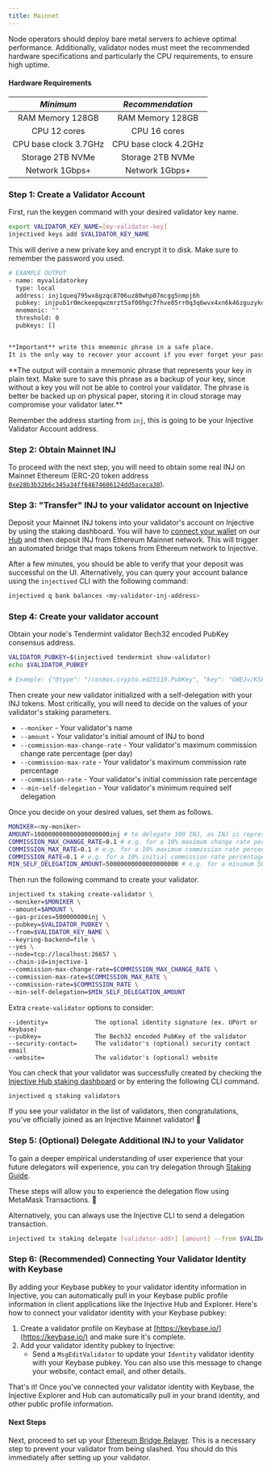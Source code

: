 ```yaml
---
title: Mainnet
---
```


Node operators should deploy bare metal servers to achieve optimal performance. Additionally, validator nodes must meet the recommended hardware specifications and particularly the CPU requirements, to ensure high uptime.

#### Hardware Requirements

|           _Minimum_              |        _Recommendation_        |
| :--------------------------:     | :---------------------------:  |
|          RAM Memory 128GB        |          RAM Memory 128GB      |
|          CPU 12 cores            |          CPU 16 cores          |
|          CPU base clock 3.7GHz   |          CPU base clock 4.2GHz |
|          Storage 2TB NVMe        |          Storage 2TB NVMe      |
|          Network 1Gbps+          |          Network 1Gbps+        |

### Step 1: Create a Validator Account

First, run the keygen command with your desired validator key name.

```bash
export VALIDATOR_KEY_NAME=[my-validator-key]
injectived keys add $VALIDATOR_KEY_NAME
```

This will derive a new private key and encrypt it to disk. Make sure to remember the password you used.

```bash
# EXAMPLE OUTPUT
- name: myvalidatorkey
  type: local
  address: inj1queq795wx8gzqc8706uz80whp07mcgg5nmpj6h
  pubkey: injpub1r0mckeepqwzmrzt5af00hgc7fhve05rr0q3q6wvx4xn6k46zguzykdszg6cnu0zca4q
  mnemonic: ""
  threshold: 0
  pubkeys: []


**Important** write this mnemonic phrase in a safe place.
It is the only way to recover your account if you ever forget your password.
```

<Callout icon="warning" color="#07C1FF" iconType="regular">
**The output will contain a mnemonic phrase that represents your key in plain text. Make sure to save this phrase as a backup of your key, since without a key you will not be able to control your validator. The phrase is better be backed up on physical paper, storing it in cloud storage may compromise your validator later.**

Remember the address starting from `inj`, this is going to be your Injective Validator Account address.
</Callout>

### Step 2: Obtain Mainnet INJ

To proceed with the next step, you will need to obtain some real INJ on Mainnet Ethereum (ERC-20 token address [`0xe28b3b32b6c345a34ff64674606124dd5aceca30`](https://etherscan.io/token/0xe28b3b32b6c345a34ff64674606124dd5aceca30)).

### Step 3: "Transfer" INJ to your validator account on Injective

Deposit your Mainnet INJ tokens into your validator's account on Injective by using the staking dashboard. You will have to [connect your wallet](https://medium.com/injective-labs/injective-hub-guide-9a14f09f6a7d) on our [Hub](https://injhub.com/bridge) and then deposit INJ from Ethereum Mainnet network. This will trigger an automated bridge that maps tokens from Ethereum network to Injective.

After a few minutes, you should be able to verify that your deposit was successful on the UI. Alternatively, you can query your account balance using the `injectived` CLI with the following command:

```bash
injectived q bank balances <my-validator-inj-address>
```

### Step 4: Create your validator account

Obtain your node's Tendermint validator Bech32 encoded PubKey consensus address.

```bash
VALIDATOR_PUBKEY=$(injectived tendermint show-validator)
echo $VALIDATOR_PUBKEY

# Example: {"@type": "/cosmos.crypto.ed25519.PubKey", "key": "GWEJv/KSFhUUcKBWuf9TTT3Ful+3xV/1lFhchyW1TZ8="}
```

Then create your new validator initialized with a self-delegation with your INJ tokens. Most critically, you will need to decide on the values of your validator's staking parameters.

* `--moniker` - Your validator's name
* `--amount` - Your validator's initial amount of INJ to bond
* `--commission-max-change-rate` - Your validator's maximum commission change rate percentage (per day)
* `--commission-max-rate` - Your validator's maximum commission rate percentage
* `--commission-rate` - Your validator's initial commission rate percentage
* `--min-self-delegation` - Your validator's minimum required self delegation

Once you decide on your desired values, set them as follows.

```bash
MONIKER=<my-moniker>
AMOUNT=100000000000000000000inj # to delegate 100 INJ, as INJ is represented with 18 decimals.  
COMMISSION_MAX_CHANGE_RATE=0.1 # e.g. for a 10% maximum change rate percentage per day
COMMISSION_MAX_RATE=0.1 # e.g. for a 10% maximum commission rate percentage
COMMISSION_RATE=0.1 # e.g. for a 10% initial commission rate percentage
MIN_SELF_DELEGATION_AMOUNT=50000000000000000000 # e.g. for a minimum 50 INJ self delegation required on the validator
```

Then run the following command to create your validator.

```bash
injectived tx staking create-validator \
--moniker=$MONIKER \
--amount=$AMOUNT \
--gas-prices=500000000inj \
--pubkey=$VALIDATOR_PUBKEY \
--from=$VALIDATOR_KEY_NAME \
--keyring-backend=file \
--yes \
--node=tcp://localhost:26657 \
--chain-id=injective-1
--commission-max-change-rate=$COMMISSION_MAX_CHANGE_RATE \
--commission-max-rate=$COMMISSION_MAX_RATE \
--commission-rate=$COMMISSION_RATE \
--min-self-delegation=$MIN_SELF_DELEGATION_AMOUNT
```

Extra `create-validator` options to consider:

```
--identity=        		The optional identity signature (ex. UPort or Keybase)
--pubkey=          		The Bech32 encoded PubKey of the validator
--security-contact=		The validator's (optional) security contact email
--website=         		The validator's (optional) website
```

You can check that your validator was successfully created by checking the [Injective Hub staking dashboard](https://injhub.com/stake) or by entering the following CLI command.

```bash
injectived q staking validators
```

If you see your validator in the list of validators, then congratulations, you've officially joined as an Injective Mainnet validator! 🎉

### Step 5: (Optional) Delegate Additional INJ to your Validator

To gain a deeper empirical understanding of user experience that your future delegators will experience, you can try delegation through [Staking Guide](https://medium.com/injective-labs/injective-hub-guide-9a14f09f6a7d).

These steps will allow you to experience the delegation flow using MetaMask Transactions. 🦊

Alternatively, you can always use the Injective CLI to send a delegation transaction.

```bash
injectived tx staking delegate [validator-addr] [amount] --from $VALIDATOR_KEY_NAME --keyring-backend=file --yes --node=tcp://localhost:26657
```

### Step 6: (Recommended) Connecting Your Validator Identity with Keybase

By adding your Keybase pubkey to your validator identity information in Injective, you can automatically pull in your Keybase public profile information in client applications like the Injective Hub and Explorer. Here's how to connect your validator identity with your Keybase pubkey:

1. Create a validator profile on Keybase at [https://keybase.io/](https://keybase.io/) and make sure it's complete.
2. Add your validator identity pubkey to Injective:
   * Send a `MsgEditValidator` to update your `Identity` validator identity with your Keybase pubkey. You can also use this message to change your website, contact email, and other details.

That's it! Once you've connected your validator identity with Keybase, the Injective Explorer and Hub can automatically pull in your brand identity, and other public profile information.

#### Next Steps

Next, proceed to set up your [Ethereum Bridge Relayer](./validator-mainnet/peggo/). This is a necessary step to prevent your validator from being slashed. You should do this immediately after setting up your validator.
